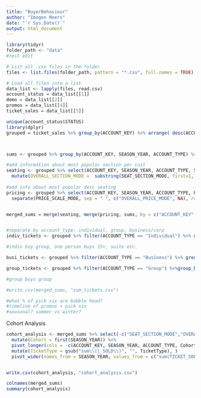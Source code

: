```yaml
---
title: "BuyerBehaviour"
author: "Imogen Meers"
date: "`r Sys.Date()`"
output: html_document
---
```


```r
library(tidyr)
folder_path <- "data"
#test edit

# List all .csv files in the folder
files <- list.files(folder_path, pattern = "*.csv", full.names = TRUE)

# Load all files into a list
data_list <- lapply(files, read.csv)
account_status = data_list[[1]]
demo = data_list[[2]]
promos = data_list[[4]]
ticket_sales = data_list[[5]]

unique(account_status$STATUS)
library(dplyr)
grouped = ticket_sales %>% group_by(ACCOUNT_KEY) %>% arrange( desc(ACCOUNT_KEY), desc(SEASON_YEAR))



sums <- grouped %>% group_by(ACCOUNT_KEY, SEASON_YEAR, ACCOUNT_TYPE) %>% summarise(ACCOUNT_KEY, SEASON_YEAR, ACCOUNT_TYPE, sum(TICKET_SOLD), sum(FLEX_PLAN_TICKET_SOLD), sum(FULL_PLAN_TICKET_SOLD), sum(FORTY_PLAN_TICKET_SOLD), sum(GROUP_TICKET_SOLD), sum(MINI_PLAN_TICKET_SOLD), sum(SEASON_TICKET_SOLD), sum(SINGLE_TICKET_SOLD), sum(SIXPACK_PLAN_TICKET_SOLD)) %>% distinct()

#add information about most popular section per cust
seating <- grouped %>% select(ACCOUNT_KEY, SEASON_YEAR, ACCOUNT_TYPE, SEAT_SECTION_MODIFIED) %>% group_by(ACCOUNT_KEY, SEASON_YEAR, ACCOUNT_TYPE, SEAT_SECTION_MODIFIED) %>% summarise(mode_seating_section = n()) %>% ungroup(SEAT_SECTION_MODIFIED) %>% filter(mode_seating_section == max(mode_seating_section)) %>% select(-mode_seating_section) %>% rename(SEAT_SECTION_MODE = SEAT_SECTION_MODIFIED) %>% summarise(SEAT_SECTION_MODE = first(SEAT_SECTION_MODE)) %>%
  mutate(OVERALL_SECTION_MODE =  substring(SEAT_SECTION_MODE, first=1, last =1)) #more generic
  
#add info about most popular desc seating
pricing <- grouped %>% select(ACCOUNT_KEY, SEASON_YEAR, ACCOUNT_TYPE, PRICE_SCALE_DESCRIPTION) %>% group_by(ACCOUNT_KEY, SEASON_YEAR, ACCOUNT_TYPE, PRICE_SCALE_DESCRIPTION) %>% summarise(price_scale_section = n()) %>% ungroup(PRICE_SCALE_DESCRIPTION) %>% filter(price_scale_section == max(price_scale_section)) %>% select(-price_scale_section) %>% rename(PRICE_SCALE_MODE = PRICE_SCALE_DESCRIPTION) %>% summarise(PRICE_SCALE_MODE = first(PRICE_SCALE_MODE)) %>% 
  separate(PRICE_SCALE_MODE, sep = " ", c("OVERALL_PRICE_MODE", NA), remove = FALSE)


merged_sums = merge(seating, merge(pricing, sums, by = c("ACCOUNT_KEY", "SEASON_YEAR", "ACCOUNT_TYPE")), by = c("ACCOUNT_KEY", "SEASON_YEAR", "ACCOUNT_TYPE")) 


#separate by account_type: individual, group, business/corp
indiv_tickets <- grouped %>% filter(ACCOUNT_TYPE == "Individual") %>% group_by(ACCOUNT_KEY, SEASON_YEAR) %>% summarise(ACCOUNT_KEY, SEASON_YEAR, ACCOUNT_TYPE, sum(TICKET_SOLD), sum(FLEX_PLAN_TICKET_SOLD), sum(FULL_PLAN_TICKET_SOLD), sum(FORTY_PLAN_TICKET_SOLD), sum(GROUP_TICKET_SOLD), sum(MINI_PLAN_TICKET_SOLD), sum(SEASON_TICKET_SOLD), sum(SINGLE_TICKET_SOLD), sum(SIXPACK_PLAN_TICKET_SOLD)) %>% distinct()

#indiv buy group, one person buys 15+, suite etc.

busi_tickets <- grouped %>% filter(ACCOUNT_TYPE == "Business") %>% group_by(ACCOUNT_KEY, SEASON_YEAR) %>% summarise(ACCOUNT_KEY, SEASON_YEAR, ACCOUNT_TYPE, sum(TICKET_SOLD), sum(FLEX_PLAN_TICKET_SOLD), sum(FULL_PLAN_TICKET_SOLD), sum(FORTY_PLAN_TICKET_SOLD), sum(GROUP_TICKET_SOLD), sum(MINI_PLAN_TICKET_SOLD), sum(SEASON_TICKET_SOLD), sum(SINGLE_TICKET_SOLD), sum(SIXPACK_PLAN_TICKET_SOLD)) %>% distinct()

group_tickets <- grouped %>% filter(ACCOUNT_TYPE == "Group") %>%group_by(ACCOUNT_KEY, SEASON_YEAR) %>% summarise(ACCOUNT_KEY, SEASON_YEAR, ACCOUNT_TYPE, sum(TICKET_SOLD), sum(FLEX_PLAN_TICKET_SOLD), sum(FULL_PLAN_TICKET_SOLD), sum(FORTY_PLAN_TICKET_SOLD), sum(GROUP_TICKET_SOLD), sum(MINI_PLAN_TICKET_SOLD), sum(SEASON_TICKET_SOLD), sum(SINGLE_TICKET_SOLD), sum(SIXPACK_PLAN_TICKET_SOLD)) %>% distinct()

#group buys group

#write.csv(merged_sums, "sum_tickets.csv")

#what % of pick six are bobble head?
#timeline of promos + pick six
#seasonal? summer vs winter?

```

Cohort Analysis
```r
cohort_analysis <- merged_sums %>% select(-c("SEAT_SECTION_MODE","OVERALL_SECTION_MODE","PRICE_SCALE_MODE","OVERALL_PRICE_MODE" )) %>% group_by(ACCOUNT_KEY) %>% arrange(ACCOUNT_KEY,SEASON_YEAR) %>% 
  mutate(Cohort = first(SEASON_YEAR)) %>%
  pivot_longer(cols = -c(ACCOUNT_KEY, SEASON_YEAR, ACCOUNT_TYPE, Cohort) ,names_to = "TicketType", values_to = "TicketsSoldSum") %>%
  mutate(TicketType = gsub("sum\\(|_SOLD\\)", "", TicketType), )
  pivot_wider(names_from = SEASON_YEAR, values_from = c("sum(TICKET_SOLD)", "sum(FLEX_PLAN_TICKET_SOLD)", "sum(FULL_PLAN_TICKET_SOLD)","sum(FORTY_PLAN_TICKET_SOLD)","sum(GROUP_TICKET_SOLD)","sum(MINI_PLAN_TICKET_SOLD)","sum(SEASON_TICKET_SOLD)","sum(SINGLE_TICKET_SOLD)","sum(SIXPACK_PLAN_TICKET_SOLD)")) %>% zoo::na.fill(0) %>% as.data.frame()


write.csv(cohort_analysis, "cohort_analysis.csv")

colnames(merged_sums)
summary(cohort_analysis)
```
```r

```


